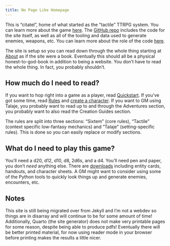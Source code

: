 ```yaml
---
title: No Page Like Homepage
---
```


This is "citatel", home of what started as the "tactile" TTRPG system. You can learn more about the game [here](book/about.qmd). The [GitHub repo](https://github.com/ikolith/citatel) includes the code for the site itself, as well as all of the tooling and data used to generate enemies, weapons, etc. You can learn more about the role of the code [here](book/code_and_downloads/why_code.md).

The site is setup so you can read down through the whole thing starting at [About](book/about.qmd) as if the site were a book. Eventually this should all be a physical honest-to-god-book in addition to being a website. You don't have to read the whole thing. In fact, you probably shouldn't.

## How much do I need to read?

If you want to hop right into a game as a player, read [Quickstart](book/quickstart.qmd). If you've got some time, read [Rules](book/p1_rules_and_character_creation/s1_rules/intro.qmd) and [create a character](/book/p1_rules_and_character_creation/s2_character_creation/how_to_character_creation). If you want to GM using Talaje, you probably want to read up to and through the Adventures section, you probably want to also read the Creation Guides section.

The rules are split into three sections: "Sixtem" (core rules), "Tactile" (context specific low-fantasy mechanics) and "Talaje" (setting-specific rules). This is done so you can easily replace or modify sections.

## What do I need to play this game?
 
You'll need a d20, d12, d10, d8, 2d6s, and a d4. You'll need pen and paper, you don't *need* anything else. There are [downloads](/book/code_and_downloads/downloads.md) including entity cards, handouts, and character sheets. A GM might want to consider using some of the Python tools to quickly look things up and generate enemies, encounters, etc.

## Notes

This site is still being migrated over from Jekyll and I'm not a webdev so things are in disarray and will continue to be for some amount of time!
Additionally, Quarto (the site generator) does not make very printable pages for some reason, despite being able to produce pdfs! Eventually there will be better printed material, for now using reader mode in your browser before printing makes the results a little nicer.